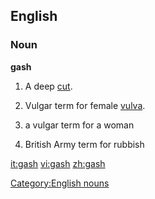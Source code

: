==English==

===Noun===
'''gash'''
[[Category:English nouns]]
#A deep [[cut]].
# {{slang}} Vulgar term for female [[vulva]].
# {{slang}} a vulgar term for a woman
# {{slang}} British Army term for rubbish

[[it:gash]]
[[vi:gash]]
[[zh:gash]]